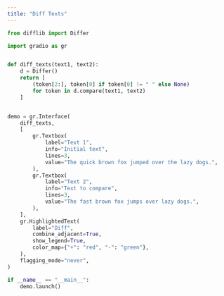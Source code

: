 ```yaml
---
title: "Diff Texts"
---
```


```python
from difflib import Differ

import gradio as gr


def diff_texts(text1, text2):
    d = Differ()
    return [
        (token[2:], token[0] if token[0] != " " else None)
        for token in d.compare(text1, text2)
    ]


demo = gr.Interface(
    diff_texts,
    [
        gr.Textbox(
            label="Text 1",
            info="Initial text",
            lines=3,
            value="The quick brown fox jumped over the lazy dogs.",
        ),
        gr.Textbox(
            label="Text 2",
            info="Text to compare",
            lines=3,
            value="The fast brown fox jumps over lazy dogs.",
        ),
    ],
    gr.HighlightedText(
        label="Diff",
        combine_adjacent=True,
        show_legend=True,
        color_map={"+": "red", "-": "green"},
    ),
    flagging_mode="never",
)

if __name__ == "__main__":
    demo.launch()
```
